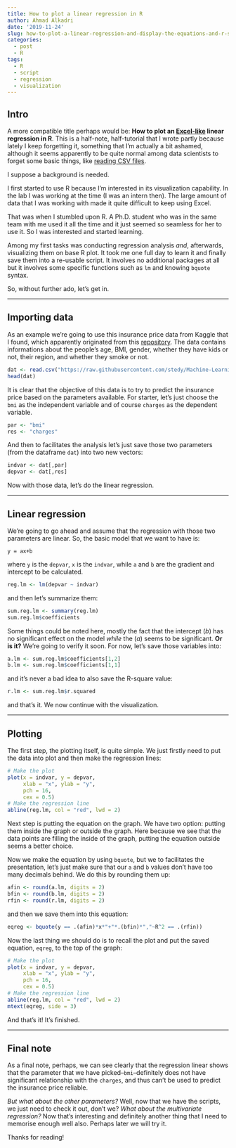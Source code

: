```yaml
---
title: How to plot a linear regression in R
author: Ahmad Alkadri
date: '2019-11-24'
slug: how-to-plot-a-linear-regression-and-display-the-equations-and-r-squared-in-the-same-graph
categories:
  - post
  - R
tags:
  - R
  - script
  - regression
  - visualization
---
```


## Intro

A more compatible title perhaps would be: 
**How to plot an [Excel-like](https://spreadsheeto.com/wp-content/uploads/2019/08/trendline-options-line-regression.gif) linear regression in R**. 
This is a half-note, half-tutorial that I wrote partly because 
lately I keep forgetting it, something that I'm actually a bit 
ashamed, although it seems apparently to be quite normal among 
data scientists to forget some basic things, like [reading 
CSV files](https://www.linkedin.com/posts/imaad-mohamed-khan-218b3999_datascience-machinelearning-programming-activity-6602948478396129280-YUcV).

I suppose a background is needed.

I first started to use R because I'm interested in its 
visualization capability. In the lab I was working at the time 
(I was an intern then). The large amount of data that I was working 
with made it quite difficult to keep using Excel. 

That was when I stumbled upon R. A Ph.D. student who 
was in the same team with me used it all the time and it just seemed 
so seamless for her to use it. So I was interested and started learning.

Among my first tasks was conducting regression analysis *and*, 
afterwards, visualizing them on base R plot. It took me 
one full day to learn it and finally save them into a re-usable script. 
It involves no additional packages at all but it involves some 
specific functions such as `lm` and knowing `bquote` syntax.

So, without further ado, let's get in.

----

## Importing data

As an example we're going to use this insurance price data 
from Kaggle that I found, which apparently originated from 
this [repository](https://github.com/stedy/Machine-Learning-with-R-datasets).
The data contains informations about the people's age, 
BMI, gender, whether they have kids or not, their 
region, and whether they smoke or not. 

```r
dat <- read.csv("https://raw.githubusercontent.com/stedy/Machine-Learning-with-R-datasets/master/insurance.csv")
head(dat)
```

It is clear that the objective of this data is to try to predict the 
insurance price based on the parameters available. For starter, let's 
just choose the `bmi` as the independent variable and of course `charges`
as the dependent variable.

```r
par <- "bmi"
res <- "charges"
```

And then to facilitates the analysis let's just save those two parameters 
(from the dataframe `dat`) into two new vectors:

```r
indvar <- dat[,par]
depvar <- dat[,res]
```

Now with those data, let's do the linear regression.

----

## Linear regression

We're going to go ahead and assume that the regression with those two 
parameters are linear. So, the basic model that we want to have is:

```
y = ax+b
```

where `y` is the `depvar`, `x` is the `indvar`, while `a` and `b` 
are the gradient and intercept to be calculated.

```r
reg.lm <- lm(depvar ~ indvar)
```

and then let's summarize them:

```r
sum.reg.lm <- summary(reg.lm)
sum.reg.lm$coefficients
```

Some things could be noted here, mostly the fact that the 
intercept (*b*) has no significant effect on the model *while* 
the (*a*) seems to be significant. **Or is it?** We're going 
to verify it soon. For now, let's save those variables into:

```r
a.lm <- sum.reg.lm$coefficients[1,2]
b.lm <- sum.reg.lm$coefficients[1,1]
```

and it's never a bad idea to also save the R-square value:

```r
r.lm <- sum.reg.lm$r.squared
```

and that's it. We now continue with the visualization.

----

## Plotting

The first step, the plotting itself, is quite simple. 
We just firstly need to put the data into plot 
and then make the regression lines:

```r
# Make the plot
plot(x = indvar, y = depvar,
     xlab = "x", ylab = "y",
     pch = 16,
     cex = 0.5)
# Make the regression line
abline(reg.lm, col = "red", lwd = 2)
```

Next step is putting the equation on the graph. We have two option: 
putting them inside the graph or outside the graph. 
Here because we see that the data points are filling the inside 
of the graph, putting the equation outside seems a better choice.

Now we make the equation by using `bquote`, but we to facilitates 
the presentation, let's just make sure that our `a` and `b` values 
don't have too many decimals behind. We do this by rounding 
them up:

```r
afin <- round(a.lm, digits = 2)
bfin <- round(b.lm, digits = 2)
rfin <- round(r.lm, digits = 2)
```

and then we save them into this equation:

```r
eqreg <- bquote(y == .(afin)*x*"+"*.(bfin)*","~R^2 == .(rfin))
```

Now the last thing we should do is to recall the plot 
and put the saved equation, `eqreg`, to the top of the graph:

```r
# Make the plot
plot(x = indvar, y = depvar,
     xlab = "x", ylab = "y",
     pch = 16,
     cex = 0.5)
# Make the regression line
abline(reg.lm, col = "red", lwd = 2)
mtext(eqreg, side = 3)
```

And that's it! It's finished.

----

## Final note

As a final note, perhaps, we can see clearly that the regression linear 
shows that the parameter that we have picked--`bmi`--definitely does 
not have significant relationship with the `charges`, and thus 
can't be used to predict the insurance price reliable.

*But what about the other parameters?* Well, now that we have the 
scripts, we just need to check it out, don't we? *What about 
the multivariate regression?* Now that's interesting and definitely 
another thing that I need to memorise enough well also. Perhaps later 
we will try it.

Thanks for reading!
